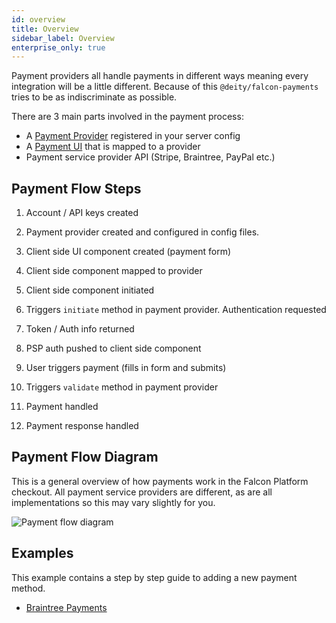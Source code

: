 ```yaml
---
id: overview
title: Overview
sidebar_label: Overview
enterprise_only: true
---
```


Payment providers all handle payments in different ways meaning every integration will be a little different. Because of this `@deity/falcon-payments` tries to be as indiscriminate as possible.

There are 3 main parts involved in the payment process:

- A [Payment Provider](provider) registered in your server config
- A [Payment UI](ui) that is mapped to a provider
- Payment service provider API (Stripe, Braintree, PayPal etc.)

## Payment Flow Steps


1. <HighlightFlag text="Payment Provider" /> Account / API keys created

2. <HighlightFlag type="server" /> Payment provider created and configured in config files.

3. <HighlightFlag type="client" /> Client side UI component created (payment form)

4. <HighlightFlag type="client" /> Client side component mapped to provider

5. <HighlightFlag type="client" /> Client side component initiated

6. <HighlightFlag type="server" /> Triggers `initiate` method in payment provider. Authentication requested

7. <HighlightFlag text="Payment Provider" /> Token / Auth info returned

8. <HighlightFlag type="server" /> PSP auth pushed to client side component

9. <HighlightFlag type="client" /> User triggers payment (fills in form and submits)

10. <HighlightFlag type="server" /> Triggers `validate` method in payment provider

11. <HighlightFlag text="Payment Provider" /> Payment handled

12. <HighlightFlag type="server" /> Payment response handled

## Payment Flow Diagram

This is a general overview of how payments work in the Falcon Platform checkout. All payment service providers are different, as are all implementations so this may vary slightly for you.

<img src="/img/docs/platform/payment-flow-core.jpg" alt="Payment flow diagram" />

## Examples

This example contains a step by step guide to adding a new payment method.

- [Braintree Payments](/docs/platform/cookbook/integrations/braintree)
